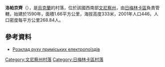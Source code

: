 {{coord|49|7|7|N|27|58|8|E|scale:30000|display=title}}

'''洛帕京齊'''（{{lang-uk|Лопатинці}}），是[[烏克蘭|烏克蘭]]的村落，位於該國西南部[[文尼察州|文尼察州]]，由[[日梅林卡區|日梅林卡區]]負責管轄，始建於1590年，面積1.66平方公里，海拔高度333米，2001年人口446，人口密度每平方公里268.84人。

==參考資料==
* [http://swrailway.gov.ua/timetable/eltrain/?sid=209&lng= Розклад руху приміських електропоїздів] {{Wayback|url=http://swrailway.gov.ua/timetable/eltrain/?sid=209&lng= |date=20180105041506 }}

[[Category:文尼察州村落|Category:文尼察州村落]]
[[Category:日梅林卡區村落|Category:日梅林卡區村落]]


{{Vinnytsia-geo-stub}}